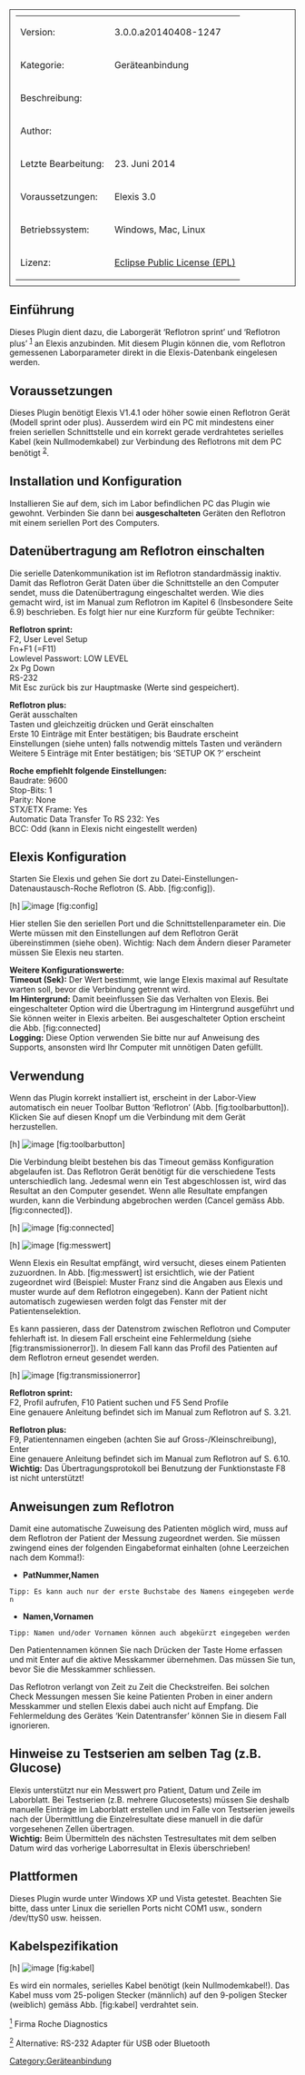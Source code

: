 [[Category:Geräteanbindung]]



<table style="width:100%; border: 1px solid; padding: 10px">
	
	<tr>
		<td>Version:</td>
		<td>3.0.0.a20140408-1247</td>
	</tr>
	<tr>
		<td style="width:150px;">Kategorie:</td>
		<td>Geräteanbindung</td>
	</tr>
	<tr>
		<td>Beschreibung:</td>
		<td></td>
	</tr>
	<tr>
		<td>Author:</td>
		<td></td>
	</tr>
	<tr>
		<td>Letzte Bearbeitung:</td>
		<td>23. Juni 2014</td>
	</tr>
	<tr>
		<td>Voraussetzungen:</td>
		<td>Elexis 3.0</td>
	</tr>
	<tr>
		<td>Betriebssystem:</td>
		<td>Windows, Mac, Linux</td>
	</tr>
	<tr>
		<td>Lizenz:</td>
		<td>[http://www.eclipse.org/legal/epl-v10.html Eclipse Public License (EPL)]</td>
	</tr>
</table>




== Einführung ==

Dieses Plugin dient dazu, die Laborgerät ‘Reflotron sprint’ und ‘Reflotron plus’ <sup>[[#fn1|1]]</sup> an Elexis anzubinden. Mit diesem Plugin können die, vom Reflotron gemessenen Laborparameter direkt in die Elexis-Datenbank eingelesen werden.

== Voraussetzungen ==

Dieses Plugin benötigt Elexis V1.4.1 oder höher sowie einen Reflotron Gerät (Modell sprint oder plus). Ausserdem wird ein PC mit mindestens einer freien seriellen Schnittstelle und ein korrekt gerade verdrahtetes serielles Kabel (kein Nullmodemkabel) zur Verbindung des Reflotrons mit dem PC benötigt <sup>[[#fn2|2]]</sup>.

== Installation und Konfiguration ==

Installieren Sie auf dem, sich im Labor befindlichen PC das Plugin wie gewohnt. Verbinden Sie dann bei '''ausgeschalteten''' Geräten den Reflotron mit einem seriellen Port des Computers.

== Datenübertragung am Reflotron einschalten ==

Die serielle Datenkommunikation ist im Reflotron standardmässig inaktiv. Damit das Reflotron Gerät Daten über die Schnittstelle an den Computer sendet, muss die Datenübertragung eingeschaltet werden. Wie dies gemacht wird, ist im Manual zum Reflotron im Kapitel 6 (Insbesondere Seite 6.9) beschrieben. Es folgt hier nur eine Kurzform für geübte Techniker:

'''Reflotron sprint:'''<br />
 F2, User Level Setup<br />
 Fn+F1 (=F11)<br />
 Lowlevel Passwort: LOW LEVEL<br />
 2x Pg Down<br />
 RS-232<br />
 Mit Esc zurück bis zur Hauptmaske (Werte sind gespeichert).

'''Reflotron plus:'''<br />
 Gerät ausschalten<br />
 Tasten und gleichzeitig drücken und Gerät einschalten<br />
 Erste 10 Einträge mit Enter bestätigen; bis Baudrate erscheint<br />
 Einstellungen (siehe unten) falls notwendig mittels Tasten und verändern<br />
 Weitere 5 Einträge mit Enter bestätigen; bis ‘SETUP OK ?’ erscheint

'''Roche empfiehlt folgende Einstellungen:'''<br />
 Baudrate: 9600<br />
 Stop-Bits: 1<br />
 Parity: None<br />
 STX/ETX Frame: Yes<br />
 Automatic Data Transfer To RS 232: Yes<br />
 BCC: Odd (kann in Elexis nicht eingestellt werden)

== Elexis Konfiguration ==

Starten Sie Elexis und gehen Sie dort zu Datei-Einstellungen-Datenaustausch-Roche Reflotron (S. Abb. [fig:config]).

[h] [[File:Ch.elexis.connect.reflotron.v2/config.png|image]] [fig:config]

Hier stellen Sie den seriellen Port und die Schnittstellenparameter ein. Die Werte müssen mit den Einstellungen auf dem Reflotron Gerät übereinstimmen (siehe oben). Wichtig: Nach dem Ändern dieser Parameter müssen Sie Elexis neu starten.

'''Weitere Konfigurationswerte:'''<br />
 '''Timeout (Sek):''' Der Wert bestimmt, wie lange Elexis maximal auf Resultate warten soll, bevor die Verbindung getrennt wird.<br />
 '''Im Hintergrund:''' Damit beeinflussen Sie das Verhalten von Elexis. Bei eingeschalteter Option wird die Übertragung im Hintergrund ausgeführt und Sie können weiter in Elexis arbeiten. Bei ausgeschalteter Option erscheint die Abb. [fig:connected]<br />
 '''Logging:''' Diese Option verwenden Sie bitte nur auf Anweisung des Supports, ansonsten wird Ihr Computer mit unnötigen Daten gefüllt.

== Verwendung ==

Wenn das Plugin korrekt installiert ist, erscheint in der Labor-View automatisch ein neuer Toolbar Button ‘Reflotron’ (Abb. [fig:toolbarbutton]). Klicken Sie auf diesen Knopf um die Verbindung mit dem Gerät herzustellen.

[h] [[File:Ch.elexis.connect.reflotron.v2/toolbarbutton.png|image]] [fig:toolbarbutton]

Die Verbindung bleibt bestehen bis das Timeout gemäss Konfiguration abgelaufen ist. Das Reflotron Gerät benötigt für die verschiedene Tests unterschiedlich lang. Jedesmal wenn ein Test abgeschlossen ist, wird das Resultat an den Computer gesendet. Wenn alle Resultate empfangen wurden, kann die Verbindung abgebrochen werden (Cancel gemäss Abb. [fig:connected]).

[h] [[File:Ch.elexis.connect.reflotron.v2/connected.png|image]] [fig:connected]

[h] [[File:Ch.elexis.connect.reflotron.v2/messwert.png|image]] [fig:messwert]

Wenn Elexis ein Resultat empfängt, wird versucht, dieses einem Patienten zuzuordnen. In Abb. [fig:messwert] ist ersichtlich, wie der Patient zugeordnet wird (Beispiel: Muster Franz sind die Angaben aus Elexis und muster wurde auf dem Reflotron eingegeben). Kann der Patient nicht automatisch zugewiesen werden folgt das Fenster mit der Patientenselektion.

Es kann passieren, dass der Datenstrom zwischen Reflotron und Computer fehlerhaft ist. In diesem Fall erscheint eine Fehlermeldung (siehe [fig:transmissionerror]). In diesem Fall kann das Profil des Patienten auf dem Reflotron erneut gesendet werden.

[h] [[File:Ch.elexis.connect.reflotron.v2/transmissionerror.png|image]] [fig:transmissionerror]

'''Reflotron sprint:'''<br />
 F2, Profil aufrufen, F10 Patient suchen und F5 Send Profile<br />
 Eine genauere Anleitung befindet sich im Manual zum Reflotron auf S. 3.21.

'''Reflotron plus:'''<br />
 F9, Patientennamen eingeben (achten Sie auf Gross-/Kleinschreibung), Enter<br />
 Eine genauere Anleitung befindet sich im Manual zum Reflotron auf S. 6.10.<br />
 '''Wichtig:''' Das Übertragungsprotokoll bei Benutzung der Funktionstaste F8 ist nicht unterstützt!

== Anweisungen zum Reflotron ==

Damit eine automatische Zuweisung des Patienten möglich wird, muss auf dem Reflotron der Patient der Messung zugeordnet werden. Sie müssen zwingend eines der folgenden Eingabeformat einhalten (ohne Leerzeichen nach dem Komma!):

* '''PatNummer,Namen'''<br />
 Tipp: Es kann auch nur der erste Buchstabe des Namens eingegeben werden
* '''Namen,Vornamen'''<br />
 Tipp: Namen und/oder Vornamen können auch abgekürzt eingegeben werden

Den Patientennamen können Sie nach Drücken der Taste Home erfassen und mit Enter auf die aktive Messkammer übernehmen. Das müssen Sie tun, bevor Sie die Messkammer schliessen.

Das Reflotron verlangt von Zeit zu Zeit die Checkstreifen. Bei solchen Check Messungen messen Sie keine Patienten Proben in einer andern Messkammer und stellen Elexis dabei auch nicht auf Empfang. Die Fehlermeldung des Gerätes ‘Kein Datentransfer’ können Sie in diesem Fall ignorieren.

== Hinweise zu Testserien am selben Tag (z.B. Glucose) ==

Elexis unterstützt nur ein Messwert pro Patient, Datum und Zeile im Laborblatt. Bei Testserien (z.B. mehrere Glucosetests) müssen Sie deshalb manuelle Einträge im Laborblatt erstellen und im Falle von Testserien jeweils nach der Übermittlung die Einzelresultate diese manuell in die dafür vorgesehenen Zellen übertragen.<br />
'''Wichtig:''' Beim Übermitteln des nächsten Testresultates mit dem selben Datum wird das vorherige Laborresultat in Elexis überschrieben!

== Plattformen ==

Dieses Plugin wurde unter Windows XP und Vista getestet. Beachten Sie bitte, dass unter Linux die seriellen Ports nicht COM1 usw., sondern /dev/ttyS0 usw. heissen.

== Kabelspezifikation ==

[h] [[File:Ch.elexis.connect.reflotron.v2/kabel.png|image]] [fig:kabel]

Es wird ein normales, serielles Kabel benötigt (kein Nullmodemkabel!). Das Kabel muss vom 25-poligen Stecker (männlich) auf den 9-poligen Stecker (weiblich) gemäss Abb. [fig:kabel] verdrahtet sein.

[[#fnr1|<sup>1</sup>]] Firma Roche Diagnostics

[[#fnr2|<sup>2</sup>]] Alternative: RS-232 Adapter für USB oder Bluetooth
